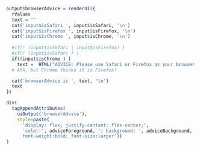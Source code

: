 ```r
output$browserAdvice = renderUI({
  rValues
  text = ""
  cat('input$isSafari ', input$isSafari, '\n')
  cat('input$isFirefox ', input$isFirefox, '\n')
  cat('input$isChrome ', input$isChrome, '\n')
  
  #if(! (input$isSafari | input$isFirefox) )
  #if(! (input$isSafari ) )
  if((input$isChrome ) )
    text =  HTML("ADVICE: Please use Safari or Firefox as your browser for better PDF displays. <br>(Or if using Chrome install a PDF plugin.)  IE has not been tested.")
  # Ahh, but Chrome thinks it is Firefox!

  cat('browserAdvice is ', text, '\n')
  text
})

div(
  tagAppendAttributes(
    uiOutput('browserAdvice'),
    style=paste(
      'display: flex; justify-content: flex-center;',
      'color:', adviceForeground, '; background: ', adviceBackground, ';
      font-weight:bold; font-size:larger'))
)
```

